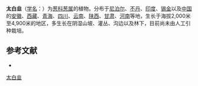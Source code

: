 {{Speciesbox
| name = 太白韭
| status = 
| status_system = 
| image =
| genus = Allium
| species = prattii
| authority = C. H. Wright apud Forb. et Hemsl.
}}

'''太白韭'''（[[学名|学名]]：{{lang|la|''Allium prattii''}}）为[[葱科|葱科]][[葱属|葱属]]的植物。分布于[[尼泊尔|尼泊尔]]、[[不丹|不丹]]、[[印度|印度]]、[[锡金|锡金]]以及[[中国|中国]]的[[安徽|安徽]]、[[西藏|西藏]]、[[青海|青海]]、[[四川|四川]]、[[云南|云南]]、[[陕西|陕西]]、[[甘肃|甘肃]]、[[河南|河南]]等地，生长于海拔2,000米至4,900米的地区，多生长在阴湿山坡、灌丛、沟边以及林下，目前尚未由人工引种栽培。

== 参考文献 ==
<div class="references-small">
* {{cite web| url =http://www.bioinfo.cn/db05/KmzwSpecies.php?action=view&id=1202| title =太白韭| work =《中国高等植物数据库全库》| publisher =中国科学院微生物研究所| author =昆明植物研究所| accessdate =2009-02-22| deadurl =yes| archiveurl =https://web.archive.org/web/20160305051857/http://www.bioinfo.cn/db05/KmzwSpecies.php?action=view&id=1202| archivedate =2016-03-05}}
</div>
{{Taxonbar|from=Q10941691}}

[[Category:葱属|太白韭]]


{{植物小作品}}